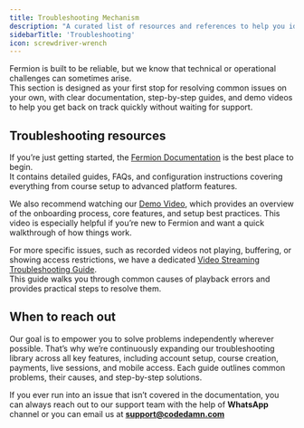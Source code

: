 ```yaml
---
title: Troubleshooting Mechanism
description: "A curated list of resources and references to help you identify and resolve common issues on the platform efficiently."
sidebarTitle: 'Troubleshooting'
icon: screwdriver-wrench
---
```


Fermion is built to be reliable, but we know that technical or operational challenges can sometimes arise.  
This section is designed as your first stop for resolving common issues on your own, with clear documentation, 
step-by-step guides, and demo videos to help you get back on track quickly without waiting for support.  

## Troubleshooting resources

If you’re just getting started, the [Fermion Documentation](https://docs.fermion.app) is the best place to begin.  
It contains detailed guides, FAQs, and configuration instructions covering everything from course setup to advanced platform features.  

We also recommend watching our [Demo Video](https://www.youtube.com/watch?v=9b31PJRfuqc), which provides an overview of the onboarding process, 
core features, and setup best practices. This video is especially helpful if you’re new to Fermion and want a quick walkthrough of how things work.  

For more specific issues, such as recorded videos not playing, buffering, or showing access restrictions, 
we have a dedicated [Video Streaming Troubleshooting Guide](https://docs.fermion.app/recorded-videos/troubleshooting-playback).  
This guide walks you through common causes of playback errors and provides practical steps to resolve them.

## When to reach out

Our goal is to empower you to solve problems independently wherever possible. That’s why we’re continuously expanding our troubleshooting library across all key features, 
including account setup, course creation, payments, live sessions, and mobile access. Each guide outlines common problems, their causes, and step-by-step solutions.  

If you ever run into an issue that isn’t covered in the documentation, you can always reach out to our support team with the help of **WhatsApp** channel or you can email us at **support@codedamn.com**
